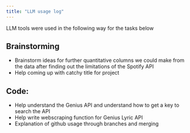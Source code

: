 ```yaml
---
title: "LLM usage log"
---
```


LLM tools were used in the following way for the tasks below

## Brainstorming

* Brainstorm ideas for further quantitative columns we could make from the data after finding out the limitations of the Spotify API
* Help coming up with catchy title for project

## Code: 

* Help understand the Genius API and understand how to get a key to search the API
* Help write webscraping function for Genius Lyric API
* Explanation of github usage through branches and merging